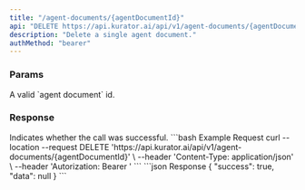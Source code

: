 ```yaml
---
title: "/agent-documents/{agentDocumentId}"
api: "DELETE https://api.kurator.ai/api/v1/agent-documents/{agentDocumentId}"
description: "Delete a single agent document."
authMethod: "bearer"
---
```


### Params

<ParamField path="agentDocumentId" required type="string">
  A valid `agent document` id.
</ParamField>

### Response

<ResponseField name="success" type="boolean">
  Indicates whether the call was successful.
</ResponseField>

<RequestExample>
```bash Example Request
curl --location --request DELETE 'https://api.kurator.ai/api/v1/agent-documents/{agentDocumentId}' \
--header 'Content-Type: application/json' \
--header 'Autorization: Bearer <token>'
```
</RequestExample>

<ResponseExample>
```json Response
{
  "success": true,
  "data": null
}
```
</ResponseExample>
